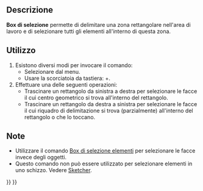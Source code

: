 <languages/>

{{Docnav/it
|[[Std_Refresh/it|Aggiorna]]
|[[Std_BoxElementSelection/it|Seleziona elementi]]
|[[Std_Edit_Menu/it|Menu Modifica]]
|IconL=Std_Refresh.svg
|IconR=Std_BoxElementSelection.svg
|IconC=Freecad.svg
}}

{{GuiCommand/it
|Name=Std_BoxSelection
|Name/it=Box di selezione
|MenuLocation=Modifica → Box di selezione
|Workbenches=Tutti
|Shortcut={{KEY|Maiusc}}+{{KEY|B}}
|SeeAlso=[[Std_BoxElementSelection/it|Seleziona elementi]],[[Std_SelectAll/it|Seleziona tutto]],  [[Part BoxSelection/it|Box di selezione di Part]]
}}

<span id="Description"></span>
==Descrizione==

'''Box di selezione''' permette di delimitare una zona rettangolare nell'area di lavoro e di selezionare tutti gli elementi all'interno di questa zona.

<span id="Usage"></span>
==Utilizzo==

# Esistono diversi modi per invocare il comando:
#* Selezionare {{MenuCommand|Modifica → [[Image:Std_BoxSelection.svg|16px]] Box di selezione}} dal menu.
#* Usare la scorciatoia da tastiera: {{KEY|Maiusc}}+{{KEY|B}}.
# Effettuare una delle seguenti operazioni:
#* Trascinare un rettangolo da sinistra a destra per selezionare le facce il cui centro geometrico si trova all'interno del rettangolo.
#* Trascinare un rettangolo da destra a sinistra per selezionare le facce il cui riquadro di delimitazione si trova (parzialmente) all'interno del rettangolo o che lo toccano.

<span id="Notes"></span>
==Note==

* Utilizzare il comando [[Std_BoxElementSelection/it|Box di selezione elementi]] per selezionare le facce invece degli oggetti.
* Questo comando non può essere utilizzato per selezionare elementi in uno schizzo. Vedere [[Sketcher_Workbench/it#Metodi_di_selezione|Sketcher]].


{{Docnav/it
|[[Std_Refresh/it|Aggiorna]]
|[[Std_BoxElementSelection/it|Seleziona elementi]]
|[[Std_Edit_Menu/it|Menu Modifica]]
|IconL=Std_Refresh.svg
|IconR=Std_BoxElementSelection.svg
|IconC=Freecad.svg
}}

{{Std_Base_navi{{#translation:}}}}
{{Userdocnavi{{#translation:}}}}